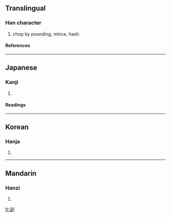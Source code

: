 {{see|剁}}

==Translingual==
===Han character===
{{Han char|rad=刀|as=06|sn=8|four=|canj=弓木中弓 (NDLN)}}
# chop by pounding, mince, hash
====References====
{{Han ref|kx=0138.430|dkj=01957|hdz=10338.021|uh=5234|ud=21044}}
----
==Japanese==
===Kanji===
{{ja-kanji|grade=|rs=刀06}}
# {{defn|Japanese}}
====Readings====
{{ja-readings|on=[[た]] (ta)|kun=[[きる]] (kiru)}}
----
==Korean==
===Hanja===
{{ko-hanja|hangeul=타|rv=ta|mr=t'a}}
# {{defn|Korean}}
----
==Mandarin==
===Hanzi===
{{cmn-hanzi|pin=[[duò]] (duo4)|wg=to<sup>4</sup>}}
# {{defn|Mandarin}}

[[fr:刴]]